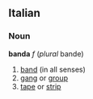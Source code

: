 ==Italian==
===Noun===
'''banda''' ''f'' (''plural'' bande)
# [[band]] (in all senses)
# [[gang]] or [[group]]
# [[tape]] or [[strip]]